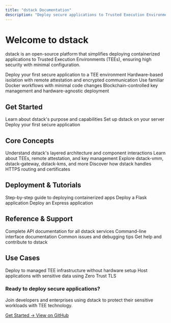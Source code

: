 ```yaml
---
title: "dstack Documentation"
description: "Deploy secure applications to Trusted Execution Environments with ease"
---
```


# Welcome to dstack

<p className="text-lg text-gray-600">
  dstack is an open-source platform that simplifies deploying containerized applications to Trusted Execution Environments (TEEs), ensuring high security with minimal configuration.
</p>

<div className="mt-8">
  <div className="grid grid-cols-1 md:grid-cols-2 gap-4">
    <Card title="Quick Start in 5 Minutes" icon="rocket" iconColor="#0069ED">
      Deploy your first secure application to a TEE environment
    </Card>
    <Card title="Enterprise-Grade Security" icon="shield-check" iconColor="#10B981">
      Hardware-based isolation with remote attestation and encrypted communication
    </Card>
    <Card title="Developer Friendly" icon="code" iconColor="#8B5CF6">
      Use familiar Docker workflows with minimal code changes
    </Card>
    <Card title="Decentralized & Portable" icon="cube" iconColor="#F59E0B">
      Blockchain-controlled key management and hardware-agnostic deployment
    </Card>
  </div>
</div>

## Get Started

<CardGroup cols={3}>
  <Card title="What is dstack?" icon="info-circle" href="/overview/what-is-dstack">
    Learn about dstack's purpose and capabilities
  </Card>
  <Card title="Installation" icon="download" href="/getting-started/installation">
    Set up dstack on your server
  </Card>
  <Card title="First Deployment" icon="play" href="/getting-started/first-deployment">
    Deploy your first secure application
  </Card>
</CardGroup>

## Core Concepts

<CardGroup cols={2}>
  <Card title="System Architecture" icon="sitemap" href="/concepts/architecture">
    Understand dstack's layered architecture and component interactions
  </Card>
  <Card title="Security Model" icon="lock" href="/concepts/security-model">
    Learn about TEEs, remote attestation, and key management
  </Card>
  <Card title="Core Components" icon="puzzle-piece" href="/concepts/core-components">
    Explore dstack-vmm, dstack-gateway, dstack-kms, and more
  </Card>
  <Card title="Networking" icon="network-wired" href="/concepts/networking">
    Discover how dstack handles HTTPS routing and certificates
  </Card>
</CardGroup>

## Deployment & Tutorials

<CardGroup cols={3}>
  <Card title="Deploy Applications" icon="upload" href="/deployment-guides/deploying-applications">
    Step-by-step guide to deploying containerized apps
  </Card>
  <Card title="Python Tutorial" icon="python" href="/tutorials/python-example">
    Deploy a Flask application
  </Card>
  <Card title="Node.js Tutorial" icon="node-js" href="/tutorials/javascript-example">
    Deploy an Express application
  </Card>
</CardGroup>

## Reference & Support

<CardGroup cols={2}>
  <Card title="API Reference" icon="code" href="/reference/api">
    Complete API documentation for all dstack services
  </Card>
  <Card title="CLI Reference" icon="terminal" href="/reference/cli">
    Command-line interface documentation
  </Card>
  <Card title="Troubleshooting" icon="wrench" href="/troubleshooting">
    Common issues and debugging tips
  </Card>
  <Card title="Community" icon="users" href="/community">
    Get help and contribute to dstack
  </Card>
</CardGroup>

## Use Cases

<CardGroup cols={2}>
  <Card title="Phala Cloud" icon="cloud" href="/tutorials/use-case-phala-cloud">
    Deploy to managed TEE infrastructure without hardware setup
  </Card>
  <Card title="Secure Web Apps" icon="globe" href="/tutorials/use-case-secure-web-app">
    Host applications with sensitive data using Zero Trust TLS
  </Card>
</CardGroup>

<div className="mt-12 p-6 bg-blue-50 rounded-lg">
  <h3 className="text-lg font-semibold mb-2">Ready to deploy secure applications?</h3>
  <p className="text-gray-700 mb-4">
    Join developers and enterprises using dstack to protect their sensitive workloads with TEE technology.
  </p>
  <div className="flex gap-4">
    <a href="/getting-started/installation" className="bg-blue-600 text-white px-4 py-2 rounded hover:bg-blue-700">
      Get Started →
    </a>
    <a href="https://github.com/Dstack-TEE/dstack" className="bg-gray-200 text-gray-800 px-4 py-2 rounded hover:bg-gray-300">
      View on GitHub
    </a>
  </div>
</div>

